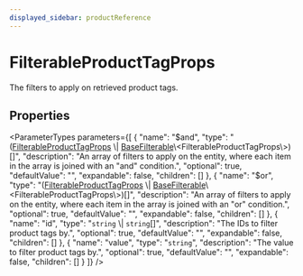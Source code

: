 ```yaml
---
displayed_sidebar: productReference
---
```



# FilterableProductTagProps

The filters to apply on retrieved product tags.

## Properties

<ParameterTypes parameters={[
  {
    "name": "$and",
    "type": "([FilterableProductTagProps](FilterableProductTagProps.mdx) \\| [BaseFilterable](BaseFilterable.mdx)\\&#60;FilterableProductTagProps\\&#62;)[]",
    "description": "An array of filters to apply on the entity, where each item in the array is joined with an \"and\" condition.",
    "optional": true,
    "defaultValue": "",
    "expandable": false,
    "children": []
  },
  {
    "name": "$or",
    "type": "([FilterableProductTagProps](FilterableProductTagProps.mdx) \\| [BaseFilterable](BaseFilterable.mdx)\\&#60;FilterableProductTagProps\\&#62;)[]",
    "description": "An array of filters to apply on the entity, where each item in the array is joined with an \"or\" condition.",
    "optional": true,
    "defaultValue": "",
    "expandable": false,
    "children": []
  },
  {
    "name": "id",
    "type": "`string` \\| `string`[]",
    "description": "The IDs to filter product tags by.",
    "optional": true,
    "defaultValue": "",
    "expandable": false,
    "children": []
  },
  {
    "name": "value",
    "type": "`string`",
    "description": "The value to filter product tags by.",
    "optional": true,
    "defaultValue": "",
    "expandable": false,
    "children": []
  }
]} />
